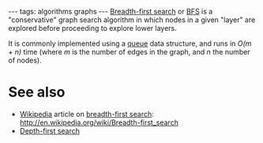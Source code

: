 ---
tags: algorithms graphs
---
[[Breadth-first search]] or [[BFS]] is a "conservative" graph search algorithm in which nodes in a given "layer" are explored before proceeding to explore lower layers.

It is commonly implemented using a [[queue]] data structure, and runs in ''O(m + n)'' time (where ''m'' is the number of edges in the graph, and ''n'' the number of nodes).

= See also =

* [[Wikipedia]] article on [[breadth-first search]]: http://en.wikipedia.org/wiki/Breadth-first_search
* [[Depth-first search]]
